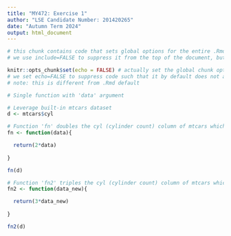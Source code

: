 ```yaml
---
title: "MY472: Exercise 1"
author: "LSE Candidate Number: 201420265"
date: "Autumn Term 2024"
output: html_document
---
```


```r
# this chunk contains code that sets global options for the entire .Rmd. 
# we use include=FALSE to suppress it from the top of the document, but it will still appear in the appendix. 

knitr::opts_chunk$set(echo = FALSE) # actually set the global chunk options. 
# we set echo=FALSE to suppress code such that it by default does not appear throughout the document. 
# note: this is different from .Rmd default
```

```r
# Single function with 'data' argument

# Leverage built-in mtcars dataset
d <- mtcars$cyl

# Function 'fn' doubles the cyl (cylinder count) column of mtcars which is stored in 'data'
fn <- function(data){

  return(2*data)
  
}

fn(d)

# Function 'fn2' triples the cyl (cylinder count) column of mtcars which is stored in 'data'
fn2 <- function(data_new){

  return(3*data_new)
  
}

fn2(d)
```




